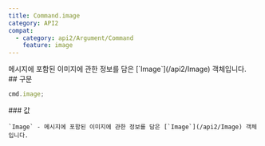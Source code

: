 ```yaml
---
title: Command.image
category: API2
compat:
  - category: api2/Argument/Command
    feature: image
---
```


<Section>
  메시지에 포함된 이미지에 관한 정보를 담은 [`Image`](/api2/Image) 객체입니다.
</Section>
<Section>
  ## 구문

  ~~~js
  cmd.image;
  ~~~

  <Section>
    ### 값

    `Image` - 메시지에 포함된 이미지에 관한 정보를 담은 [`Image`](/api2/Image) 객체입니다.
  </Section>
</Section>